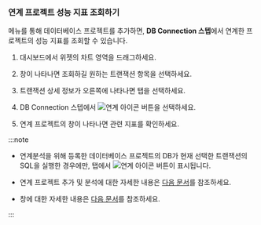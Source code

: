 ### 연계 프로젝트 성능 지표 조회하기

<Cmdname sid="side_correlatedProjectManagement" className="uitext" /> 메뉴를 통해 데이터베이스 프로젝트를 추가하면, **DB Connection 스텝**에서 연계한 프로젝트의 성능 지표를 조회할 수 있습니다.

<ImgLang img="linked-projects-check-widget-03.png" desc="Correlated project" />

<ImgLang img="linked-projects-check-widget-04.png" desc="Correlated project" />

1. 대시보드에서 <Cmdname sid="AA005" className="uitext" /> 위젯의 차트 영역을 드래그하세요.

1. <Cmdname sid="TTL06209" className="uitext" /> 창이 나타나면 조회하길 원하는 트랜잭션 항목을 선택하세요.

1. 트랜잭션 상세 정보가 오른쪽에 나타나면 <Cmdname sid="TTL06126" className="uitext" /> 탭을 선택하세요.

1. DB Connection 스텝에서 ![연계 아이콘](/img/ic-correlations.svg) 버튼을 선택하세요.

1. 연계 프로젝트의 <Cmdname sid="TTL08442" className="uitext" /> 창이 나타나면 관련 지표를 확인하세요.

:::note

* 연계분석을 위해 등록한 데이터베이스 프로젝트의 DB가 현재 선택한 트랜잭션의 SQL을 실행한 경우에만, <Cmdname sid="TTL06126" className="uitext" /> 탭에서 ![연계 아이콘](/img/ic-correlations.svg) 버튼이 표시됩니다.

* 연계 프로젝트 추가 및 분석에 대한 자세한 내용은 [다음 문서](linked-projects)를 참조하세요.

* <Cmdname sid="TTL08442" className="uitext" /> 창에 대한 자세한 내용은 [다음 문서](linked-projects#TTL08442)를 참조하세요.

:::